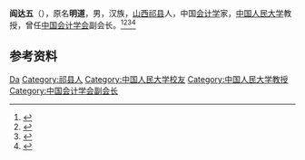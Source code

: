 '''阎达五'''（{{bd|1929年|}}），原名'''明道'''，男，汉族，[[山西|山西]][[祁县|祁县]]人，中国[[会计学|会计学]]家，[[中国人民大学|中国人民大学]]教授，曾任[[中国会计学会|中国会计学会]]副会长。<ref>{{Cite book|title=中国当代文化名人小传|author=伍杰主编; 崔运玺, 王伟华, 周昌喜副主编|publisher=辽宁人民出版社|year=1993|isbn=9787205022938|location=沈阳|pages=}}</ref><ref>{{Cite book|title=中华当代文化名人大辞典|author=张品兴, 殷登祥, 陈有进等主编|publisher=中国广播电视出版社|year=1992|isbn=9787504315137|location=北京|pages=}}</ref><ref>{{Cite book|title=当代中国社会科学手册|author=汝信，易克信主编|publisher=社会科学文献出版社|year=1988|isbn=|location=北京|pages=}}</ref><ref>{{Cite book|title=二十世纪中国名人辞典|author=蔡开松, 于信凤主编; 曾卓明, 周溯源, 赵书刚副主编|publisher=辽宁人民出版社|year=1991|isbn=|location=沈阳|pages=}}</ref>

== 参考资料 ==
{{reflist}}

{{Navboxes
| title  = 阎达五在[[中国会计学会|中国会计学会]]的职务
| list1  =
{{中国会计学会第二届理事会}}
}}

{{Authority control}}
{{DEFAULTSORT:Yan阎}}
[[Category:閻姓|Da]]
[[Category:祁县人|Category:祁县人]]
[[Category:中国人民大学校友|Category:中国人民大学校友]]
[[Category:中国人民大学教授|Category:中国人民大学教授]]
[[Category:中国会计学会副会长|Category:中国会计学会副会长]]

{{中国人物小作品}}